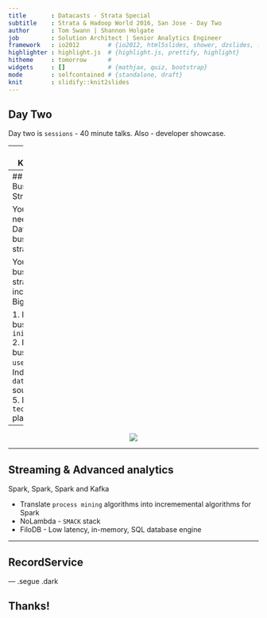 ```yaml
---
title       : Datacasts - Strata Special
subtitle    : Strata & Hadoop World 2016, San Jose - Day Two
author      : Tom Swann | Shannon Holgate
job         : Solution Architect | Senior Analytics Engineer
framework   : io2012        # {io2012, html5slides, shower, dzslides, ...}
highlighter : highlight.js  # {highlight.js, prettify, highlight}
hitheme     : tomorrow      # 
widgets     : []            # {mathjax, quiz, bootstrap}
mode        : selfcontained # {standalone, draft}
knit        : slidify::knit2slides
---
```


## Day Two

Day two is `sessions` - 40 minute talks. Also - developer showcase.

---
## Keynotes

8 back to back keynotes delivered by market leaders in the Data and Analytics space

Highlights:
- Megan Price (Human Rights Data and Analytics Group) Identifying individual deaths in Homs
- Ian Andrews (Pivotal) Peak BI
- Jenna Eggers (Nara Logics) Where we are with AI
- Alyosha Efros (UC Berkeley) Big Visual Data

---
## Big Data Business Strategy

You don't need a Big Data business strategy.

You need a business strategy that incorporates Big Data.

1. Identify business `initiatives`
2. Identify business `use cases`
3. Indentify `data` sources
4. 
5. Develop a `technology` plan
6. 

---

<div style="text-align: center;">
  <img src="assets/img/data-science-business.jpg" />
</div>

---

## Streaming & Advanced analytics

Spark, Spark, Spark and Kafka

- Translate `process mining` algorithms into incrememental algorithms for Spark
- NoLambda - `SMACK` stack
- FiloDB - Low latency, in-memory, SQL database engine

---

## RecordService



--- .segue .dark

## Thanks!




